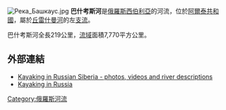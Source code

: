 [[File:Река_Башкаус.jpg|thumb]]
'''巴什考斯河'''是[[俄羅斯|俄羅斯]][[西伯利亞|西伯利亞]]的河流，位於[[阿爾泰共和國|阿爾泰共和國]]，屬於[[丘雷什曼河|丘雷什曼河]]的左[[支流|支流]]。

巴什考斯河全長219公里，[[流域|流域]]面積7,770平方公里。

==外部連結==
{{Commonscat|Bashkaus River}}
* [https://web.archive.org/web/20080506204623/http://kayakussr.com/index.php?page=bashkaus Kayaking in Russian Siberia - photos, videos and river descriptions]
* [https://web.archive.org/web/20110928132536/http://kayaking.ru/en/rivers/altai/bashkaus.htm Kayaking in Russia]

[[Category:俄羅斯河流|Category:俄羅斯河流]]

{{俄羅斯地理小作品}}